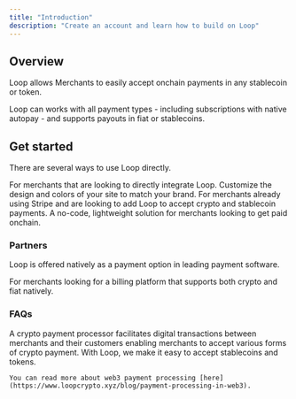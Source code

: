 ```yaml
---
title: "Introduction"
description: "Create an account and learn how to build on Loop"
---
```


## Overview

Loop allows Merchants to easily accept onchain payments in any stablecoin or token.

Loop can works with all payment types - including subscriptions with native autopay - and supports payouts in fiat or stablecoins.

## Get started

There are several ways to use Loop directly.

<Columns cols={2}>
  <Card title="Payments" icon="cart-shopping-fast" color="#2f20d4" href="[payments]/quickstart">
    For merchants that are looking to directly integrate Loop.
  </Card>
  <Card title="Platforms & payments providers" icon="diagram-nested" color="#2f20d4" href="/essentials/settings">
    Customize the design and colors of your site to match your brand.
  </Card>
  <Card title="Stripe integration" icon="map" color="#2f20d4" href="/essentials/navigation">
    For merchants already using Stripe and are looking to add Loop to accept crypto and stablecoin payments.
  </Card>
  <Card title="Simple Invoicing" icon="terminal" color="#2f20d4" href="/api-reference/introduction">
    A no-code, lightweight solution for merchants looking to get paid onchain.
  </Card>
</Columns>

### Partners

Loop is offered natively as a payment option in leading payment software.

<Card title="OpenPay (now Airwallex)" icon="sparkles" color="#2f20d4">
  For merchants looking for a billing platform that supports both crypto and fiat natively.
</Card>

### FAQs

<AccordionGroup>
  <Accordion title="What is a payment processor?" icon="sparkles">
    A crypto payment processor facilitates digital transactions between merchants and their customers enabling merchants to accept various forms of crypto payment. With Loop, we make it easy to accept stablecoins and tokens.

    You can read more about web3 payment processing [here](https://www.loopcrypto.xyz/blog/payment-processing-in-web3). 
  </Accordion>
  <Accordion title="What is a payment gateway?" icon="sparkles">
    
  </Accordion>
  <Accordion title="What chains and tokens do you support?">
    
  </Accordion>
  <Accordion title="New Accordion">
    
  </Accordion>
</AccordionGroup>